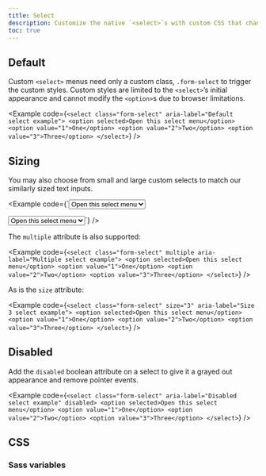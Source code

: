 ```yaml
---
title: Select
description: Customize the native `<select>`s with custom CSS that changes the element’s initial appearance.
toc: true
---
```


## Default

Custom `<select>` menus need only a custom class, `.form-select` to trigger the custom styles. Custom styles are limited to the `<select>`’s initial appearance and cannot modify the `<option>`s due to browser limitations.

<Example code={`<select class="form-select" aria-label="Default select example">
    <option selected>Open this select menu</option>
    <option value="1">One</option>
    <option value="2">Two</option>
    <option value="3">Three</option>
  </select>`} />

## Sizing

You may also choose from small and large custom selects to match our similarly sized text inputs.

<Example code={`<select class="form-select form-select-lg mb-3" aria-label="Large select example">
    <option selected>Open this select menu</option>
    <option value="1">One</option>
    <option value="2">Two</option>
    <option value="3">Three</option>
  </select>

  <select class="form-select form-select-sm" aria-label="Small select example">
    <option selected>Open this select menu</option>
    <option value="1">One</option>
    <option value="2">Two</option>
    <option value="3">Three</option>
  </select>`} />

The `multiple` attribute is also supported:

<Example code={`<select class="form-select" multiple aria-label="Multiple select example">
    <option selected>Open this select menu</option>
    <option value="1">One</option>
    <option value="2">Two</option>
    <option value="3">Three</option>
  </select>`} />

As is the `size` attribute:

<Example code={`<select class="form-select" size="3" aria-label="Size 3 select example">
    <option selected>Open this select menu</option>
    <option value="1">One</option>
    <option value="2">Two</option>
    <option value="3">Three</option>
  </select>`} />

## Disabled

Add the `disabled` boolean attribute on a select to give it a grayed out appearance and remove pointer events.

<Example code={`<select class="form-select" aria-label="Disabled select example" disabled>
    <option selected>Open this select menu</option>
    <option value="1">One</option>
    <option value="2">Two</option>
    <option value="3">Three</option>
  </select>`} />

## CSS

### Sass variables

<ScssDocs name="form-select-variables" file="scss/_variables.scss" />

